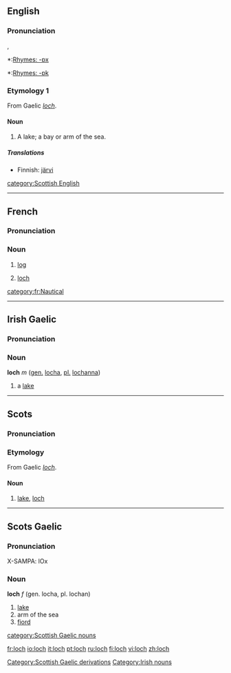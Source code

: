 {{see|Loch}}
==English==
{{wikipedia}}
===Pronunciation===
{{IPA|/lɒx/, /lɒk/}}, {{SAMPA|/lQx/, /lQk/}}
*:[[Rhymes:English:-ɒx|Rhymes: -ɒx]]
*:[[Rhymes:English:-ɒk|Rhymes: -ɒk]]

===Etymology 1===
From Gaelic ''[[#Scots Gaelic|loch]]''.

====Noun====
{{en-noun}}

# {{italbrac|Scotland}} A lake; a bay or arm of the sea.

=====Translations=====
*Finnish: [[järvi]]

[[Category:Scottish Gaelic derivations]]
[[category:Scottish English]]

----

==French==
===Pronunciation===
{{IPA|/lɔk/}}

===Noun===
{{fr-noun-reg|m}}

# {{italbrac|nautical}} [[log]]
# [[#English|loch]]

[[category:fr:Nautical]]

----

==Irish Gaelic==
===Pronunciation===
{{IPA|[lox]}}

===Noun===
'''loch''' ''m'' ([[genitive|gen.]] [[locha]], [[plural|pl.]] [[lochanna]])
#a [[lake]]

[[Category:Irish nouns]]

----

==Scots==
===Pronunciation===
{{IPA|/lɔx/}}

===Etymology===
From Gaelic ''[[#Scots Gaelic|loch]]''.

====Noun====
{{sco-noun}}

# [[lake]], [[#English|loch]]

----

==Scots Gaelic==
===Pronunciation===
X-SAMPA: lOx

===Noun===
'''loch''' ''f'' (gen. locha, pl. lochan)

# [[lake]]
# arm of the sea
# [[fiord]]

[[category:Scottish Gaelic nouns]]

[[fr:loch]]
[[io:loch]]
[[it:loch]]
[[pt:loch]]
[[ru:loch]]
[[fi:loch]]
[[vi:loch]]
[[zh:loch]]